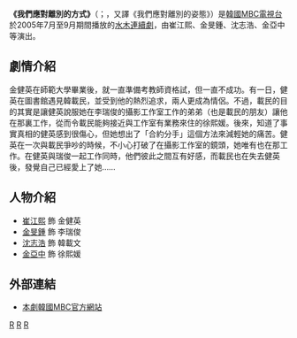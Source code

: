 {{Infobox Television
| show_name         = 我們應對離別的方式
| original_name      = {{lang|ko|이별에 대처하는 우리의 자세}}
| image                = [[File:Rules_of_Love.jpg|250px]]
| caption              = 
| genre                = 
| format               = 
| creator              = 
| developer            = 
| writer               = [[閩孝珍|閩孝珍]]
| director             = [[李再東|李再東]]
| creative_director    = 
| presenter            = 
| starring             = [[崔江姬|崔江姬]]、[[金旻鍾|金旻鍾]]、[[沈志浩|沈志浩]]、[[金亞中|金亞中]]
| theme_song           = 
| opentheme            =  
| endtheme             = 
| composer             = 
| country              = {{KOR}}
| language             = [[韓語|韓語]]
| num_episodes         = 16
| location             =
| runtime              = 
| company              = 
| distributor          = 
| channel              = [[韓國文化廣播公司|MBC]]
| first_run            = {{KOR}}
| first_aired          = {{start date|2005|7|27}}
| last_aired           = {{end date|2005|9|15}}
| preceded_by          = 
| followed_by          = 
| related              = 
| website              = http://www.imbc.com/broad/tv/drama/parting/index.html
}}

'''《我們應對離別的方式》'''（{{lang-ko|'''이별에 대처하는 우리의 자세'''}}；{{lang-en|'''Rules of Love'''}}，又譯《我們應對離別的姿態》）是[[大韓民國|韓國]][[韓國文化廣播公司|MBC電視台]]於2005年7月至9月期間播放的[[MBC水木連續劇|水木連續劇]]，由崔江熙、金旻鍾、沈志浩、金亞中等演出。

== 劇情介紹 ==
金健英在師範大學畢業後，就一直準備考教師資格試，但一直不成功。有一日，健英在圖書館遇見韓載民，並受到他的熱烈追求，兩人更成為情侶。不過，載民的目的其實是讓健英說服她在李瑞俊的攝影工作室工作的弟弟（也是載民的朋友）讓他在那裏工作，從而令載民能夠接近與工作室有業務來住的徐熙媛。後來，知道了事實真相的健英感到很傷心，但她想出了「合約分手」這個方法來減輕她的痛苦。健英在一次與載民爭吵的時候，不小心打破了在攝影工作室的鏡頭，她唯有也在那工作。在健英與瑞俊一起工作同時，他們彼此之間互有好感，而載民也在失去健英後，發覺自己已經愛上了她……

== 人物介紹 ==
*[[崔江熙|崔江熙]] 飾 金健英
*[[金旻鍾|金旻鍾]] 飾 李瑞俊
*[[沈志浩|沈志浩]] 飾 韓載文
*[[金亞中|金亞中]] 飾 徐熙媛

== 外部連結 ==
*[http://www.imbc.com/broad/tv/drama/parting/index.html 本劇韓國MBC官方網站] {{Wayback|url=http://www.imbc.com/broad/tv/drama/parting/index.html |date=20190902042114 }} {{ko icon}}

{{電視節目的變遷
|電視台=[[韓國文化廣播公司|MBC]]
|播放檔次=[[MBC水木連續劇|水木劇]]
|節目名稱=我們應對離別的方式<br />（2005.7.27 - 2005.9.15）
|上一節目=[[我叫金三順|我叫金三順]]<br />（2005.6.1 - 2005.7.21）
|下一節目=[[秋日驟雨|秋日驟雨]]<br />（2005.9.21 - 2005.11.10）
}}
{{MBC水木連續劇}}

[[Category:MBC水木迷你連續劇|R]]
[[Category:2005年韓國電視劇集|R]]
[[Category:美亞電視外購劇集|R]]
